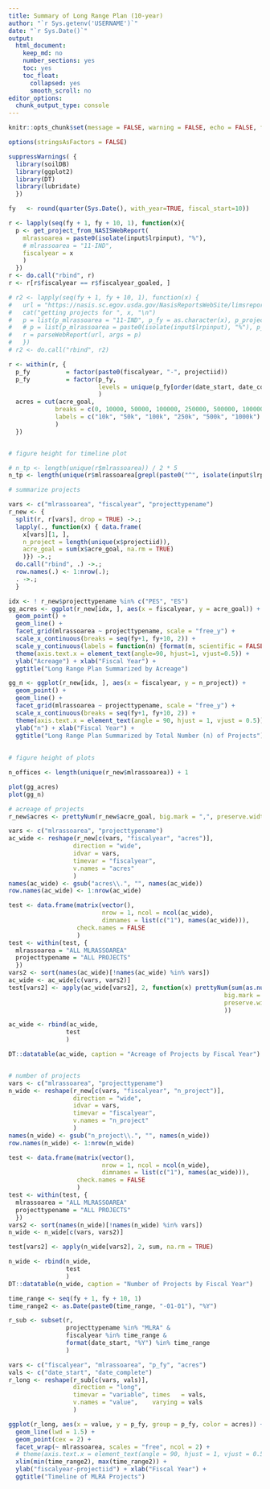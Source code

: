 ---
title: Summary of Long Range Plan (10-year)
author: "`r Sys.getenv('USERNAME')`"
date: "`r Sys.Date()`"
output:
  html_document:
    keep_md: no
    number_sections: yes
    toc: yes
    toc_float:
      collapsed: yes
      smooth_scroll: no
editor_options: 
  chunk_output_type: console
---


```{r, echo = FALSE}
knitr::opts_chunk$set(message = FALSE, warning = FALSE, echo = FALSE, fig.width = 8)

options(stringsAsFactors = FALSE)
```

```{r load-packages}
suppressWarnings( {
  library(soilDB)
  library(ggplot2)
  library(DT)
  library(lubridate)
  })
```

```{r load-data, eval = TRUE, echo = FALSE}

fy   <- round(quarter(Sys.Date(), with_year=TRUE, fiscal_start=10))

r <- lapply(seq(fy + 1, fy + 10, 1), function(x){
  p <- get_project_from_NASISWebReport(
    mlrassoarea = paste0(isolate(input$lrpinput), "%"), 
    # mlrassoarea = "11-IND", 
    fiscalyear = x
    )
  })
r <- do.call("rbind", r)
r <- r[r$fiscalyear == r$fiscalyear_goaled, ]

# r2 <- lapply(seq(fy + 1, fy + 10, 1), function(x) {
#   url = "https://nasis.sc.egov.usda.gov/NasisReportsWebSite/limsreport.aspx?report_name=get_project2_from_NASISWebReport"
#   cat("getting projects for ", x, "\n")
#   p = list(p_mlrassoarea = "11-IND", p_fy = as.character(x), p_projectname = "%")
#   # p = list(p_mlrassoarea = paste0(isolate(input$lrpinput), "%"), p_fy = x, p_projectname = "%")
#   r = parseWebReport(url, args = p)
#   })
# r2 <- do.call("rbind", r2)

r <- within(r, {
  p_fy          = factor(paste0(fiscalyear, "-", projectiid))
  p_fy          = factor(p_fy,
                         levels = unique(p_fy[order(date_start, date_complete, acre_goal, decreasing = TRUE)])
                         )
  acres = cut(acre_goal,
             breaks = c(0, 10000, 50000, 100000, 250000, 500000, 1000000),
             labels = c("10k", "50k", "100k", "250k", "500k", "1000k")
             )
  })


# figure height for timeline plot

# n_tp <- length(unique(r$mlrassoarea)) / 2 * 5
n_tp <- length(unique(r$mlrassoarea[grepl(paste0("^", isolate(input$lrpinput)), r$mlrassoarea)])) / 2 * 5

```

```{r}

# summarize projects

vars <- c("mlrassoarea", "fiscalyear", "projecttypename")
r_new <- {
  split(r, r[vars], drop = TRUE) ->.;
  lapply(., function(x) { data.frame(
    x[vars][1, ],
    n_project = length(unique(x$projectiid)),
    acre_goal = sum(x$acre_goal, na.rm = TRUE)
    )}) ->.;
  do.call("rbind", .) ->.;
  row.names(.) <- 1:nrow(.);
  . ->.;
  }

idx <- ! r_new$projecttypename %in% c("PES", "ES")
gg_acres <- ggplot(r_new[idx, ], aes(x = fiscalyear, y = acre_goal)) +
  geom_point() +
  geom_line() +
  facet_grid(mlrassoarea ~ projecttypename, scale = "free_y") +
  scale_x_continuous(breaks = seq(fy+1, fy+10, 2)) +
  scale_y_continuous(labels = function(n) {format(n, scientific = FALSE)}) +
  theme(axis.text.x = element_text(angle=90, hjust=1, vjust=0.5)) + 
  ylab("Acreage") + xlab("Fiscal Year") +
  ggtitle("Long Range Plan Summarized by Acreage")

gg_n <- ggplot(r_new[idx, ], aes(x = fiscalyear, y = n_project)) +
  geom_point() +
  geom_line() +
  facet_grid(mlrassoarea ~ projecttypename, scale = "free_y") +
  scale_x_continuous(breaks = seq(fy+1, fy+10, 2)) + 
  theme(axis.text.x = element_text(angle = 90, hjust = 1, vjust = 0.5)) +
  ylab("n") + xlab("Fiscal Year") +
  ggtitle("Long Range Plan Summarized by Total Number (n) of Projects")
  
  
# figure height of plots

n_offices <- length(unique(r_new$mlrassoarea)) + 1

```


```{r plot-lrp}
plot(gg_acres)
plot(gg_n)
```


```{r print-lrp}

# acreage of projects
r_new$acres <- prettyNum(r_new$acre_goal, big.mark = ",", preserve.width = "common")

vars <- c("mlrassoarea", "projecttypename")
ac_wide <- reshape(r_new[c(vars, "fiscalyear", "acres")],
                  direction = "wide", 
                  idvar = vars,
                  timevar = "fiscalyear",
                  v.names = "acres"
                  )
names(ac_wide) <- gsub("acres\\.", "", names(ac_wide))
row.names(ac_wide) <- 1:nrow(ac_wide)

test <- data.frame(matrix(vector(), 
                          nrow = 1, ncol = ncol(ac_wide), 
                          dimnames = list(c("1"), names(ac_wide))), 
                   check.names = FALSE
                   )
test <- within(test, {
  mlrassoarea = "ALL MLRASSOAREA"
  projecttypename = "ALL PROJECTS"
  })
vars2 <- sort(names(ac_wide)[!names(ac_wide) %in% vars])
ac_wide <- ac_wide[c(vars, vars2)]
test[vars2] <- apply(ac_wide[vars2], 2, function(x) prettyNum(sum(as.numeric(gsub(",", "", x)), na.rm = TRUE), 
                                                            big.mark = ",", 
                                                            preserve.width = "common"
                                                            ))

ac_wide <- rbind(ac_wide,
                test
                )

DT::datatable(ac_wide, caption = "Acreage of Projects by Fiscal Year")


# number of projects
vars <- c("mlrassoarea", "projecttypename")
n_wide <- reshape(r_new[c(vars, "fiscalyear", "n_project")],
                  direction = "wide", 
                  idvar = vars,
                  timevar = "fiscalyear",
                  v.names = "n_project"
                  )
names(n_wide) <- gsub("n_project\\.", "", names(n_wide))
row.names(n_wide) <- 1:nrow(n_wide)

test <- data.frame(matrix(vector(), 
                          nrow = 1, ncol = ncol(n_wide), 
                          dimnames = list(c("1"), names(ac_wide))), 
                   check.names = FALSE
                   )
test <- within(test, {
  mlrassoarea = "ALL MLRASSOAREA"
  projecttypename = "ALL PROJECTS"
  })
vars2 <- sort(names(n_wide)[!names(n_wide) %in% vars])
n_wide <- n_wide[c(vars, vars2)]

test[vars2] <- apply(n_wide[vars2], 2, sum, na.rm = TRUE)

n_wide <- rbind(n_wide,
                test
                )
DT::datatable(n_wide, caption = "Number of Projects by Fiscal Year")

```


```{r timeline, eval = TRUE, fig.height = n_tp}
time_range <- seq(fy + 1, fy + 10, 1)
time_range2 <- as.Date(paste0(time_range, "-01-01"), "%Y")

r_sub <- subset(r, 
                projecttypename %in% "MLRA" & 
                fiscalyear %in% time_range &
                format(date_start, "%Y") %in% time_range
                )

vars <- c("fiscalyear", "mlrassoarea", "p_fy", "acres")
vals <- c("date_start", "date_complete")
r_long <- reshape(r_sub[c(vars, vals)],
                  direction = "long",
                  timevar = "variable", times   = vals,
                  v.names = "value",    varying = vals
                  )

ggplot(r_long, aes(x = value, y = p_fy, group = p_fy, color = acres)) +
  geom_line(lwd = 1.5) +
  geom_point(cex = 2) +
  facet_wrap(~ mlrassoarea, scales = "free", ncol = 2) +
  # theme(axis.text.x = element_text(angle = 90, hjust = 1, vjust = 0.5)) +
  xlim(min(time_range2), max(time_range2)) +
  ylab("fiscalyear-projectiid") + xlab("Fiscal Year") +
  ggtitle("Timeline of MLRA Projects")

```

